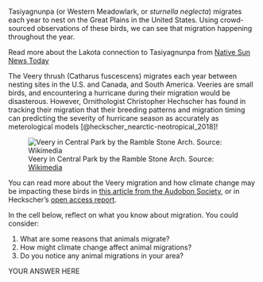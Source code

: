 ::: {.content-visible when-profile="stars"}

Tasiyagnunpa (or Western Meadowlark, or *sturnella neglecta*) migrates each year to nest on the Great Plains in the United States. Using crowd-sourced observations of these birds, we can see that migration happening throughout the year.

:::: {.callout-read}
Read more about the Lakota connection to Tasiyagnunpa from [Native Sun News Today](https://www.nativesunnews.today/articles/meadowlarks-still-speak-lakota-humans-dont-anymore/)
::::

:::

::: {.content-visible when-profile="foundations"}
The Veery thrush (Catharus fuscescens) migrates each year between nesting sites in the U.S. and Canada, and South America. Veeries are small birds, and encountering a hurricane during their migration would be disasterous. However, Ornithologist Christopher Hechscher has found in tracking their migration that their breeding patterns and migration timing can predicting the severity of hurricane season as accurately as meterological models [@heckscher_nearctic-neotropical_2018]!

![Veery in Central Park by the Ramble Stone Arch. Source: [Wikimedia](https://commons.wikimedia.org/wiki/File:Veery_in_CP_(43277).jpg)](https://upload.wikimedia.org/wikipedia/commons/e/e8/Veery_in_CP_%2843277%29.jpg)

:::: {.callout-read}
You can read more about the Veery migration and how climate change may be impacting these birds in [this article from the Audobon Society](https://www.audubon.org/news/are-these-birds-better-computers-predicting-hurricane-seasons), or in Heckscher's [open access report](https://www.nature.com/articles/s41598-018-28302-3).
::::

:::

::: {.callout-response title="What can we learn from migration patterns?"}
In the cell below, reflect on what you know about migration. You could consider:

  1. What are some reasons that animals migrate?
  2. How might climate change affect animal migrations?
  3. Do you notice any animal migrations in your area?
:::

::: {.cell .markdown}
YOUR ANSWER HERE
:::